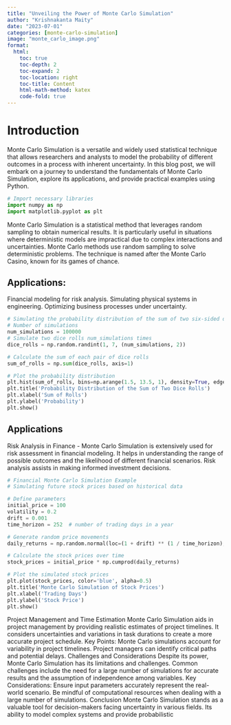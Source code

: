 ```yaml
---
title: "Unveiling the Power of Monte Carlo Simulation"
author: "Krishnakanta Maity"
date: "2023-07-01"
categories: [monte-carlo-simulation]
image: "monte_carlo_image.png"
format:
  html:
    toc: true
    toc-depth: 2
    toc-expand: 2
    toc-location: right
    toc-title: Content
    html-math-method: katex
    code-fold: true
---
```


# Introduction

Monte Carlo Simulation is a versatile and widely used statistical technique that allows researchers and analysts to model the probability of different outcomes in a process with inherent uncertainty. In this blog post, we will embark on a journey to understand the fundamentals of Monte Carlo Simulation, explore its applications, and provide practical examples using Python.

```python
# Import necessary libraries
import numpy as np
import matplotlib.pyplot as plt
```

Monte Carlo Simulation is a statistical method that leverages random sampling to obtain numerical results. It is particularly useful in situations where deterministic models are impractical due to complex interactions and uncertainties. Monte Carlo methods use random sampling to solve deterministic problems. The technique is named after the Monte Carlo Casino, known for its games of chance.

## Applications:
Financial modeling for risk analysis.
Simulating physical systems in engineering.
Optimizing business processes under uncertainty.
```python
# Simulating the probability distribution of the sum of two six-sided dice rolls
# Number of simulations
num_simulations = 100000
# Simulate two dice rolls num_simulations times
dice_rolls = np.random.randint(1, 7, (num_simulations, 2))

# Calculate the sum of each pair of dice rolls
sum_of_rolls = np.sum(dice_rolls, axis=1)

# Plot the probability distribution
plt.hist(sum_of_rolls, bins=np.arange(1.5, 13.5, 1), density=True, edgecolor='black')
plt.title('Probability Distribution of the Sum of Two Dice Rolls')
plt.xlabel('Sum of Rolls')
plt.ylabel('Probability')
plt.show()
```

## Applications
Risk Analysis in Finance
- Monte Carlo Simulation is extensively used for risk assessment in financial modeling. It helps in understanding the range of possible outcomes and the likelihood of different financial scenarios. Risk analysis assists in making informed investment decisions.

```python
# Financial Monte Carlo Simulation Example
# Simulating future stock prices based on historical data

# Define parameters
initial_price = 100
volatility = 0.2
drift = 0.001
time_horizon = 252  # number of trading days in a year

# Generate random price movements
daily_returns = np.random.normal(loc=(1 + drift) ** (1 / time_horizon), scale=volatility / np.sqrt(time_horizon), size=num_simulations)

# Calculate the stock prices over time
stock_prices = initial_price * np.cumprod(daily_returns)

# Plot the simulated stock prices
plt.plot(stock_prices, color='blue', alpha=0.5)
plt.title('Monte Carlo Simulation of Stock Prices')
plt.xlabel('Trading Days')
plt.ylabel('Stock Price')
plt.show()
```

Project Management and Time Estimation
Monte Carlo Simulation aids in project management by providing realistic estimates of project timelines.
It considers uncertainties and variations in task durations to create a more accurate project schedule.
Key Points:
Monte Carlo simulations account for variability in project timelines.
Project managers can identify critical paths and potential delays.
Challenges and Considerations
Despite its power, Monte Carlo Simulation has its limitations and challenges.
Common challenges include the need for a large number of simulations for accurate results and the assumption of independence among variables.
Key Considerations:
Ensure input parameters accurately represent the real-world scenario.
Be mindful of computational resources when dealing with a large number of simulations.
Conclusion
Monte Carlo Simulation stands as a valuable tool for decision-makers facing uncertainty in various fields. Its ability to model complex systems and provide probabilistic